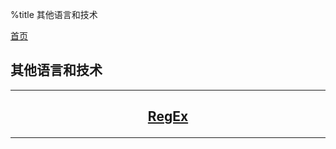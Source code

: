 %title 其他语言和技术

[[../../index|首页]]
==其他语言和技术==
----
<center>
<h2>
[[regex/index|RegEx]]
</h2>
</center>
----
